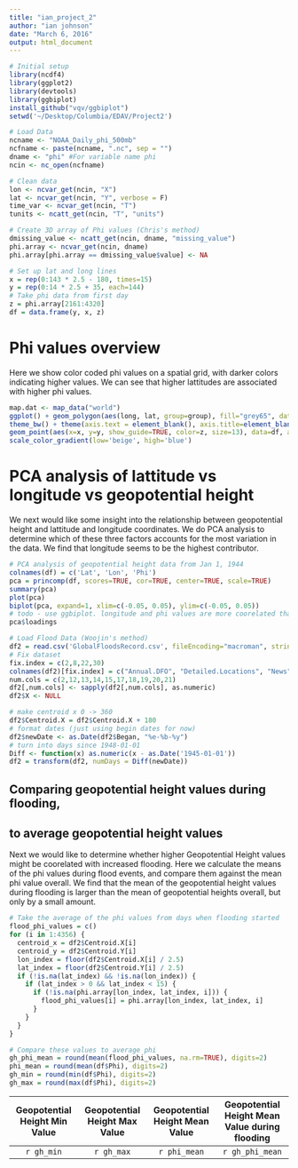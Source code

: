 ```yaml
---
title: "ian_project_2"
author: "ian johnson"
date: "March 6, 2016"
output: html_document
---
```


```r
# Initial setup
library(ncdf4)
library(ggplot2)
library(devtools)
library(ggbiplot)
install_github("vqv/ggbiplot")
setwd('~/Desktop/Columbia/EDAV/Project2')
```

```r
# Load Data
ncname <- "NOAA_Daily_phi_500mb"
ncfname <- paste(ncname, ".nc", sep = "")
dname <- "phi" #For variable name phi
ncin <- nc_open(ncfname)
```

```r
# Clean data
lon <- ncvar_get(ncin, "X")
lat <- ncvar_get(ncin, "Y", verbose = F)
time_var <- ncvar_get(ncin, "T")
tunits <- ncatt_get(ncin, "T", "units")

# Create 3D array of Phi values (Chris's method)
dmissing_value <- ncatt_get(ncin, dname, "missing_value")
phi.array <- ncvar_get(ncin, dname)
phi.array[phi.array == dmissing_value$value] <- NA

# Set up lat and long lines
x = rep(0:143 * 2.5 - 180, times=15)
y = rep(0:14 * 2.5 + 35, each=144)
# Take phi data from first day
z = phi.array[2161:4320]
df = data.frame(y, x, z)
```





# Phi values overview
Here we show color coded phi values on a spatial grid, with darker colors indicating higher values. We can see that higher lattitudes are associated with higher phi values.

```r
map.dat <- map_data("world")
ggplot() + geom_polygon(aes(long, lat, group=group), fill="grey65", data=map.dat) +
theme_bw() + theme(axis.text = element_blank(), axis.title=element_blank()) +
geom_point(aes(x=x, y=y, show_guide=TRUE, color=z, size=13), data=df, alpha=.7, na.rm=T) +
scale_color_gradient(low='beige', high='blue')
```




# PCA analysis of lattitude vs longitude vs geopotential height
We next would like some insight into the relationship between geopotential height and lattitude and longitude coordinates. We do PCA analysis to determine which of these three factors accounts for the most variation in the data. We find that longitude seems to be the highest contributor. 

```r
# PCA analysis of geopotential height data from Jan 1, 1944
colnames(df) = c('Lat', 'Lon', 'Phi')
pca = princomp(df, scores=TRUE, cor=TRUE, center=TRUE, scale=TRUE)
summary(pca)
plot(pca)
biplot(pca, expand=1, xlim=c(-0.05, 0.05), ylim=c(-0.05, 0.05)) 
# todo - use ggbiplot. longitude and phi values are more coorelated than lat and phi...?
pca$loadings
```






```r
# Load Flood Data (Woojin's method)
df2 = read.csv('GlobalFloodsRecord.csv', fileEncoding="macroman", stringsAsFactors = FALSE)
# Fix dataset
fix.index = c(2,8,22,30)
colnames(df2)[fix.index] = c("Annual.DFO", "Detailed.Locations", "News", "Notes")
num.cols = c(2,12,13,14,15,17,18,19,20,21)
df2[,num.cols] <- sapply(df2[,num.cols], as.numeric)
df2$X <- NULL

# make centroid x 0 -> 360
df2$Centroid.X = df2$Centroid.X + 180
# format dates (just using begin dates for now)
df2$newDate <- as.Date(df2$Began, "%e-%b-%y")
# turn into days since 1948-01-01
Diff <- function(x) as.numeric(x - as.Date('1945-01-01'))
df2 = transform(df2, numDays = Diff(newDate))
```






## Comparing geopotential height values during flooding,
## to average geopotential height values

Next we would like to determine whether higher Geopotential Height values might be coorelated with increased flooding. Here we calculate the means of the phi values during flood events, and compare them against the mean phi value overall. We find that the mean of the geopotential height values during flooding is larger than the mean of geopotential heights overall, but only by a small amount.

```r
# Take the average of the phi values from days when flooding started
flood_phi_values = c()
for (i in 1:4356) {
  centroid_x = df2$Centroid.X[i]
  centroid_y = df2$Centroid.Y[i]
  lon_index = floor(df2$Centroid.X[i] / 2.5)
  lat_index = floor(df2$Centroid.Y[i] / 2.5)
  if (!is.na(lat_index) && !is.na(lon_index)) {
    if (lat_index > 0 && lat_index < 15) {
      if (!is.na(phi.array[lon_index, lat_index, i])) {
        flood_phi_values[i] = phi.array[lon_index, lat_index, i]
      }
    }
  }
}

# Compare these values to average phi
gh_phi_mean = round(mean(flood_phi_values, na.rm=TRUE), digits=2)
phi_mean = round(mean(df$Phi), digits=2)
gh_min = round(min(df$Phi), digits=2)
gh_max = round(max(df$Phi), digits=2)
```

 Geopotential Height Min Value    Geopotential Height Max Value    Geopotential Height Mean Value    Geopotential Height Mean Value during flooding
-------------------------------  -------------------------------  --------------------------------  --------------------------------------------------
        `r gh_min`                          `r gh_max`                   `r phi_mean`                               `r gh_phi_mean`                     
        









